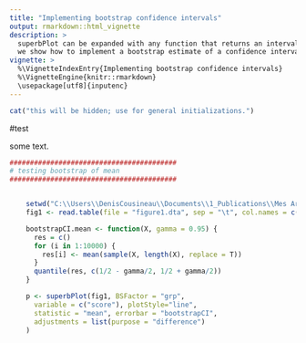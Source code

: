 ```yaml
---
title: "Implementing bootstrap confidence intervals"
output: rmarkdown::html_vignette
description: >
  superbPlot can be expanded with any function that returns an interval. In this vignette, 
  we show how to implement a bootstrap estimate of a confidence interval for the means.
vignette: >
  %\VignetteIndexEntry{Implementing bootstrap confidence intervals}
  %\VignetteEngine{knitr::rmarkdown}
  \usepackage[utf8]{inputenc}
---
```



```r
cat("this will be hidden; use for general initializations.")
```


#test


some text.

```r

#########################################
# testing bootstrap of mean
#########################################


    setwd("C:\\Users\\DenisCousineau\\Documents\\1_Publications\\Mes Articles\\FC01=64=MAG03-MeanPlot\\64=MAG03\\MAG03-JoVe-CIwithAllSortsOfDesigns")
    fig1 <- read.table(file = "figure1.dta", sep = "\t", col.names = c("id","grp","score") )

    bootstrapCI.mean <- function(X, gamma = 0.95) {
      res = c()
      for (i in 1:10000) {
        res[i] <- mean(sample(X, length(X), replace = T))
      }
      quantile(res, c(1/2 - gamma/2, 1/2 + gamma/2))
    }

    p <- superbPlot(fig1, BSFactor = "grp", 
      variable = c("score"), plotStyle="line",
      statistic = "mean", errorbar = "bootstrapCI",
      adjustments = list(purpose = "difference")
    )



```




